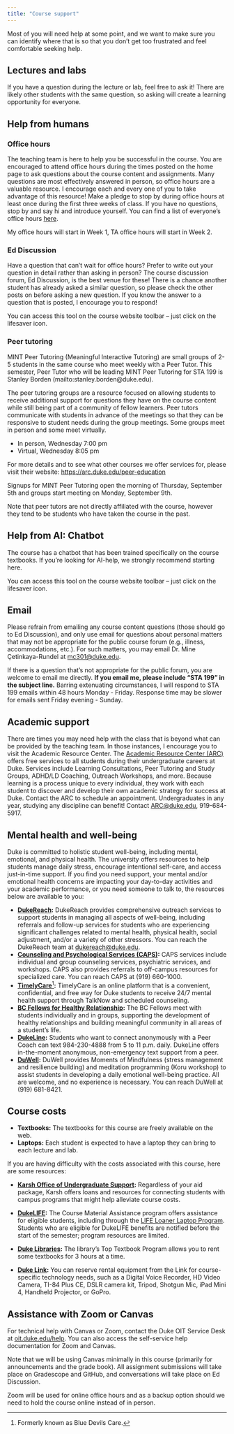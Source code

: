 ```yaml
---
title: "Course support"
---
```


Most of you will need help at some point, and we want to make sure you can identify where that is so that you don't get too frustrated and feel comfortable seeking help.

## Lectures and labs

If you have a question during the lecture or lab, feel free to ask it!
There are likely other students with the same question, so asking will create a learning opportunity for everyone.

## Help from humans

### Office hours

The teaching team is here to help you be successful in the course.
You are encouraged to attend office hours during the times posted on the home page to ask questions about the course content and assignments.
Many questions are most effectively answered in person, so office hours are a valuable resource.
I encourage each and every one of you to take advantage of this resource!
Make a pledge to stop by during office hours at least once during the first three weeks of class.
If you have no questions, stop by and say hi and introduce yourself.
You can find a list of everyone's office hours [here](/course-team.html).

My office hours will start in Week 1, TA office hours will start in Week 2.

### Ed Discussion

Have a question that can't wait for office hours?
Prefer to write out your question in detail rather than asking in person?
The course discussion forum, Ed Discussion, is the best venue for these!
There is a chance another student has already asked a similar question, so please check the other posts on before asking a new question.
If you know the answer to a question that is posted, I encourage you to respond!

You can access this tool on the course website toolbar -- just click on the lifesaver icon.

### Peer tutoring

MINT Peer Tutoring (Meaningful Interactive Tutoring) are small groups of 2-5 students in the same course who meet weekly with a Peer Tutor.
This semester, Peer Tutor who will be leading MINT Peer Tutoring for STA 199 is Stanley Borden (mailto:stanley.borden\@duke.edu).

The peer tutoring groups are a resource focused on allowing students to receive additional support for questions they have on the course content while still being part of a community of fellow learners.
Peer tutors communicate with students in advance of the meetings so that they can be responsive to student needs during the group meetings.
Some groups meet in person and some meet virtually.

-   In person, Wednesday 7:00 pm
-   Virtual, Wednesday 8:05 pm

For more details and to see what other courses we offer services for, please visit their website: <https://arc.duke.edu/peer-education>

Signups for MINT Peer Tutoring open the morning of Thursday, September 5th and groups start meeting on Monday, September 9th.

Note that peer tutors are not directly affiliated with the course, however they tend to be students who have taken the course in the past.

## Help from AI: Chatbot

The course has a chatbot that has been trained specifically on the course textbooks.
If you're looking for AI-help, we strongly recommend starting here.

You can access this tool on the course website toolbar -- just click on the lifesaver icon.

## Email

Please refrain from emailing any course content questions (those should go to Ed Discussion), and only use email for questions about personal matters that may not be appropriate for the public course forum (e.g., illness, accommodations, etc.).
For such matters, you may email Dr. Mine Çetinkaya-Rundel at [mc301\@duke.edu](mailto:mc301@duke.edu).

If there is a question that's not appropriate for the public forum, you are welcome to email me directly.
**If you email me, please include "STA 199" in the subject line.** Barring extenuating circumstances, I will respond to STA 199 emails within 48 hours Monday - Friday.
Response time may be slower for emails sent Friday evening - Sunday.

## Academic support

There are times you may need help with the class that is beyond what can be provided by the teaching team.
In those instances, I encourage you to visit the Academic Resource Center.
The [Academic Resource Center (ARC)](https://arc.duke.edu) offers free services to all students during their undergraduate careers at Duke.
Services include Learning Consultations, Peer Tutoring and Study Groups, ADHD/LD Coaching, Outreach Workshops, and more.
Because learning is a process unique to every individual, they work with each student to discover and develop their own academic strategy for success at Duke.
Contact the ARC to schedule an appointment.
Undergraduates in any year, studying any discipline can benefit!
Contact [ARC\@duke.edu](mailto:arc@duke.edu), 919-684-5917.

## Mental health and well-being

Duke is committed to holistic student well-being, including mental, emotional, and physical health.
The university offers resources to help students manage daily stress, encourage intentional self-care, and access just-in-time support.
If you find you need support, your mental and/or emotional health concerns are impacting your day-to-day activities and your academic performance, or you need someone to talk to, the resources below are available to you:

-   [**DukeReach**](https://students.duke.edu/wellness/dukereach/)**:** DukeReach provides comprehensive outreach services to support students in managing all aspects of well-being, including referrals and follow-up services for students who are experiencing significant challenges related to mental health, physical health, social adjustment, and/or a variety of other stressors. You can reach the DukeReach team at [dukereach\@duke.edu](mailto:dukereach@duke.edu).
-   [**Counseling and Psychological Services (CAPS)**](https://students.duke.edu/wellness/caps/)**:** CAPS services include individual and group counseling services, psychiatric services, and workshops. CAPS also provides referrals to off-campus resources for specialized care. You can reach CAPS at (919) 660-1000.
-   [**TimelyCare**](https://Timelycare.com/bluedevils)[^1]**:** TimelyCare is an online platform that is a convenient, confidential, and free way for Duke students to receive 24/7 mental health support through TalkNow and scheduled counseling.
-   [**BC Fellows for Healthy Relationship**](https://students.duke.edu/wellness/duwell/sexualhealth/balthrop-cassidy-fellowship/)**:** The BC Fellows meet with students individually and in groups, supporting the development of healthy relationships and building meaningful community in all areas of a student’s life.
-   [**DukeLine**](https://sites.duke.edu/dukeline/)**:** Students who want to connect anonymously with a Peer Coach can text 984-230-4888 from 5 to 11 p.m. daily. DukeLine offers in-the-moment anonymous, non-emergency text support from a peer.
-   [**DuWell**](https://students.duke.edu/wellness/duwell/)**:** DuWell provides Moments of Mindfulness (stress management and resilience building) and meditation programming (Koru workshop) to assist students in developing a daily emotional well-being practice. All are welcome, and no experience is necessary. You can reach DuWell at (919) 681-8421.

[^1]: Formerly known as Blue Devils Care.

## Course costs

-   **Textbooks:** The textbooks for this course are freely available on the web.
-   **Laptops:** Each student is expected to have a laptop they can bring to each lecture and lab.

If you are having difficulty with the costs associated with this course, here are some resources:

-   [**Karsh Office of Undergraduate Support**](https://financialaid.duke.edu/)**:** Regardless of your aid package, Karsh offers loans and resources for connecting students with campus programs that might help alleviate course costs.

-   [**DukeLIFE**](https://dukelife.duke.edu/programs/course-materials-assistance/)**:** The Course Material Assistance program offers assistance for eligible students, including through the [LIFE Loaner Laptop Program](https://dukelife.duke.edu/academic-support/loaner-laptop-program/).
    Students who are eligible for DukeLIFE benefits are notified before the start of the semester; program resources are limited.

-   [**Duke Libraries**](https://library.duke.edu/course-support/course-reserves/textbooks)**:** The library’s Top Textbook Program allows you to rent some textbooks for 3 hours at a time.

-   [**Duke Link**](https://link.duke.edu/)**:** You can reserve rental equipment from the Link for course-specific technology needs, such as a Digital Voice Recorder, HD Video Camera, TI-84 Plus CE, DSLR camera kit, Tripod, Shotgun Mic, iPad Mini 4, Handheld Projector, or GoPro.

## Assistance with Zoom or Canvas

For technical help with Canvas or Zoom, contact the Duke OIT Service Desk at [oit.duke.edu/help](https://oit.duke.edu/help).
You can also access the self-service help documentation for Zoom and Canvas.

Note that we will be using Canvas minimally in this course (primarily for announcements and the grade book).
All assignment submissions will take place on Gradescope and GitHub, and conversations will take place on Ed Discussion.

Zoom will be used for online office hours and as a backup option should we need to hold the course online instead of in person.
